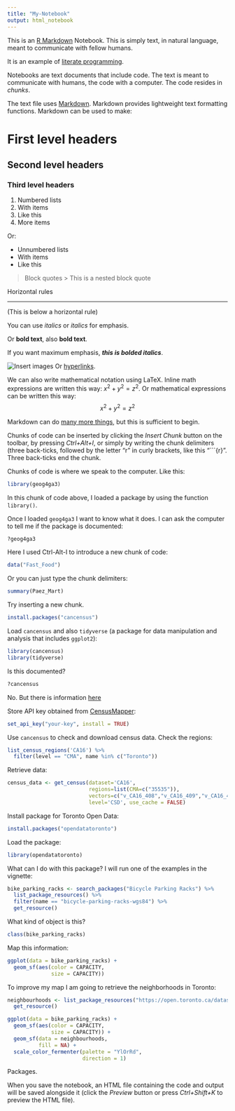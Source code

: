 ```yaml
---
title: "My-Notebook"
output: html_notebook
---
```


This is an [R Markdown](http://rmarkdown.rstudio.com) Notebook. This is simply text, in natural language, meant to communicate with fellow humans.

It is an example of [literate programming](https://en.wikipedia.org/wiki/Literate_programming).

Notebooks are text documents that include code. The text is meant to communicate with humans, the code with a computer. The code resides in *chunks*. 

The text file uses [Markdown](https://en.wikipedia.org/wiki/Markdown). Markdown provides lightweight text formatting functions. Markdown can be used to make:

# First level headers

## Second level headers

### Third level headers

1. Numbered lists
2. With items
3. Like this
4. More items

Or:

- Unnumbered lists
- With items 
- Like this

> Block quotes
>> This is a nested block quote

Horizontal rules

---

(This is below a horizontal rule)

You can use *italics* or _italics_ for emphasis.

Or **bold text**, also __bold text__.

If you want maximum emphasis, ***this is bolded italics***.

![Insert images](mcmaster_logo.png)
Or [hyperlinks](https://en.wikipedia.org/wiki/Hyperlink).

We can also write mathematical notation using LaTeX. Inline math expressions are written this way: $x^2 + y^2 = z^2$. Or mathematical expressions can be written this way:
$$
x^2 + y^2 = z^2
$$

Markdown can do [many more things](https://rmarkdown.rstudio.com/index.html), but this is sufficient to begin.

Chunks of code can be inserted by clicking the *Insert Chunk* button on the toolbar, by pressing *Ctrl+Alt+I*, or simply by writing the chunk delimiters (three back-ticks, followed by the letter "r" in curly brackets, like this "```{r}". Three back-ticks end the chunk.

Chunks of code is where we speak to the computer. Like this:
```r
library(geog4ga3)
```

In this chunk of code above, I loaded a package by using the function `library()`.

Once I loaded `geog4ga3` I want to know what it does. I can ask the computer to tell me if the package is documented:
```r
?geog4ga3
```

Here I used Ctrl-Alt-I to introduce a new chunk of code:
```r
data("Fast_Food")
```

Or you can just type the chunk delimiters:
```r
summary(Paez_Mart)
```

Try inserting a new chunk.
```r
install.packages("cancensus")
```

Load `cancensus` and also `tidyverse` (a package for data manipulation and analysis that includes `ggplot2`):
```r
library(cancensus)
library(tidyverse)
```

Is this documented?
```r
?cancensus
```

No. But there is information [here](https://cran.r-project.org/web/packages/cancensus/vignettes/cancensus.html)

Store API key obtained from [CensusMapper](https://censusmapper.ca/):
```r
set_api_key("your-key", install = TRUE)
```

Use `cancensus` to check and download census data. Check the regions:
```r
list_census_regions('CA16') %>% 
  filter(level == "CMA", name %in% c("Toronto"))
```
Retrieve data:
```r
census_data <- get_census(dataset='CA16', 
                          regions=list(CMA=c("35535")),
                          vectors=c("v_CA16_408","v_CA16_409","v_CA16_410"),
                          level='CSD', use_cache = FALSE)
```

Install package for Toronto Open Data:
```r
install.packages("opendatatoronto")
```

Load the package:
```r
library(opendatatoronto)
```

What can I do with this package? I will run one of the examples in the vignette:
```r
bike_parking_racks <- search_packages("Bicycle Parking Racks") %>%
  list_package_resources() %>%
  filter(name == "bicycle-parking-racks-wgs84") %>%
  get_resource()
```

What kind of object is this?
```r
class(bike_parking_racks)
```

Map this information:
```r
ggplot(data = bike_parking_racks) +
  geom_sf(aes(color = CAPACITY,
              size = CAPACITY))
```

To improve my map I am going to retrieve the neighborhoods in Toronto:
```r
neighbourhoods <- list_package_resources("https://open.toronto.ca/dataset/neighbourhoods/") %>%
  get_resource()
```

```r
ggplot(data = bike_parking_racks) +
  geom_sf(aes(color = CAPACITY,
              size = CAPACITY)) +
  geom_sf(data = neighbourhoods,
          fill = NA) +
  scale_color_fermenter(palette = "YlOrRd", 
                        direction = 1)
```

Packages.

When you save the notebook, an HTML file containing the code and output will be saved alongside it (click the *Preview* button or press *Ctrl+Shift+K* to preview the HTML file).